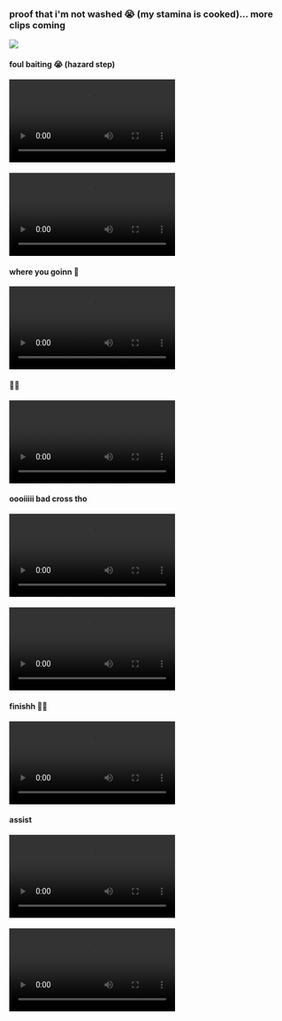 <h3>proof that i'm not washed 😭 (my stamina is cooked)... more clips coming</h3>
<img src='../images/footy/f1.JPG' className='w-[90vw]'></img>

<div>
  <h4>foul baiting 😭 (hazard step)</h4>
  <video className='w-[90vw]' controls>
    <source src="../video/footy/footy09.mp4" type="video/mp4"/>
    Your browser does not support the video tag.
  </video>
</div>

<div>
  <h4></h4>
  <video className='w-[90vw]' controls>
    <source src="../video/footy/footy08.mp4" type="video/mp4"/>
    Your browser does not support the video tag.
  </video>
</div>

<div>
  <h4>where you goinn 👀</h4>
  <video className='w-[90vw]' controls>
    <source src="../video/footy/footy07.mp4" type="video/mp4"/>
    Your browser does not support the video tag.
  </video>
</div>

<div>
  <h4>😮‍💨</h4>
  <video className='w-[90vw]' controls>
    <source src="../video/footy/footy06.mp4" type="video/mp4"/>
    Your browser does not support the video tag.
  </video>
</div>

<div>
  <h4>oooiiiii bad cross tho</h4>
  <video className='w-[90vw]' controls>
    <source src="../video/footy/footy05.mp4" type="video/mp4"/>
    Your browser does not support the video tag.
  </video>
</div>

<div>
  <h4></h4>
  <video className='w-[90vw]' controls>
    <source src="../video/footy/footy04.mp4" type="video/mp4"/>
    Your browser does not support the video tag.
  </video>
</div>

<div>
  <h4>finishh 😮‍💨</h4>
  <video className='w-[90vw]' controls>
    <source src="../video/footy/footy03.mp4" type="video/mp4"/>
    Your browser does not support the video tag.
  </video>
</div>

<div>
  <h4>assist</h4>
  <video className='w-[90vw]' controls>
    <source src="../video/footy/footy02.mp4" type="video/mp4"/>
    Your browser does not support the video tag.
  </video>
</div>

<div>
  <h4></h4>
  <video className='w-[90vw]' controls>
    <source src="../video/footy/footy01.mp4" type="video/mp4"/>
    Your browser does not support the video tag.
  </video>
</div>

